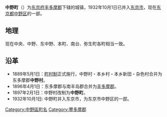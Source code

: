 {{日本町村 (廢除)|
自治體名=中野|
町村=町|
町村章=|
日文原名=中野町|
平假名=なかのまち|
羅馬字拼音=Nakano-machi|
都道府縣=东京都|
廢除時間=1932年10月1日| 
廢除理由=[[编入合并|编入合并]]| 
廢除時處置='''中野町'''、[[野方町|野方町]] → [[东京市|东京市]][[中野区|中野区]]|
現在自治體=中野区|
支廳=|
郡=丰多摩郡|
編號=|
面積=|
邊界未定=|
人口=90810|
統計時間=1931年12月31日|
自治體=丰多摩郡野方町、[[淀桥町|淀桥町]]、[[户冢町|户冢町]]、[[落合町|落合町]]、[[代代幡町|代代幡町]]、[[杉并町|杉并町]]、[[和田堀町|和田堀町]]|
樹=|
花=|
鳥=|
其他象徵物=|
其他象徵=|
郵遞區號=|
所在地=丰多摩郡中野町|
電話號碼=|
外部連結=|
經度=东经139度40分44秒|
緯度=北纬35度41分55秒|
地圖=|
註記=|
}}

'''中野町'''（{{jpn|j=中野町|hg=なかのまち|rm=Nakano machi|f=y}}）为[[东京府|东京府]][[丰多摩郡|丰多摩郡]]下辖的城镇，1932年10月1日已并入[[东京市|东京市]]，现在[[东京都|东京都]][[中野区|中野区]]的一部。

==地理==

现在中央、中野、东中野、本町、南台、弥生町各町相当一致。

==沿革==

* 1889年5月1日：[[町村制|町村制]]正式施行，中野村・本乡村・本乡新田・杂色村合并为东多摩郡'''中野村'''。
* 1896年4月1日：东多摩郡与南丰岛郡合并为[[丰多摩郡|丰多摩郡]]。
* 1897年2月1日：中野村改制为'''中野町'''。
*1932年10月1日: 中野町并入东京市，为东京市中野区的一部。

[[Category:中野區町名|Category:中野區町名]]
[[Category:豐多摩郡|Category:豐多摩郡]]